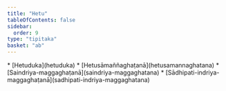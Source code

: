```yaml
---
title: "Hetu"
tableOfContents: false
sidebar:
  order: 9
type: "tipitaka"
basket: "ab"
---
```



<DynamicBreadcrumb />



<TableOfContents>
* [Hetuduka](hetuduka)
* [Hetusāmaññaghaṭanā](hetusamannaghatana)
* [Saindriya-maggaghaṭanā](saindriya-maggaghatana)
* [Sādhipati-indriya-maggaghaṭanā](sadhipati-indriya-maggaghatana)
</TableOfContents>